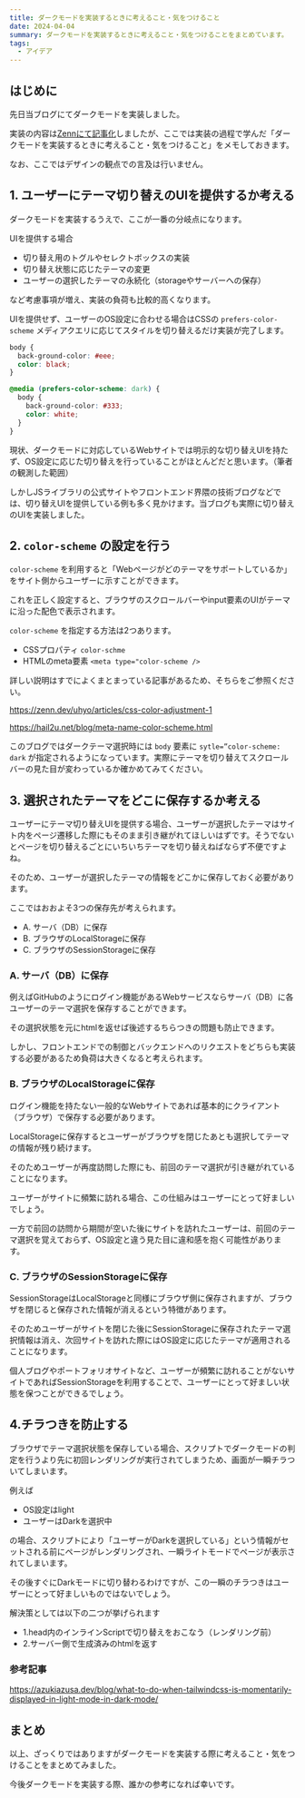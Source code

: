 ```yaml
---
title: ダークモードを実装するときに考えること・気をつけること
date: 2024-04-04
summary: ダークモードを実装するときに考えること・気をつけることをまとめています。
tags:
  - アイデア
---
```


## はじめに

先日当ブログにてダークモードを実装しました。

実装の内容は[Zennにて記事化](https://zenn.dev/yoshinoki/articles/next-tailwind-darkmode)しましたが、ここでは実装の過程で学んだ「ダークモードを実装するときに考えること・気をつけること」をメモしておきます。

なお、ここではデザインの観点での言及は行いません。

## 1. ユーザーにテーマ切り替えのUIを提供するか考える

ダークモードを実装するうえで、ここが一番の分岐点になります。

UIを提供する場合

- 切り替え用のトグルやセレクトボックスの実装
- 切り替え状態に応じたテーマの変更
- ユーザーの選択したテーマの永続化（storageやサーバーへの保存）

など考慮事項が増え、実装の負荷も比較的高くなります。

UIを提供せず、ユーザーのOS設定に合わせる場合はCSSの `prefers-color-scheme` メディアクエリに応じてスタイルを切り替えるだけ実装が完了します。

```css
body {
  back-ground-color: #eee;
  color: black;
}

@media (prefers-color-scheme: dark) {
  body {
    back-ground-color: #333;
    color: white;
  }
}
```

現状、ダークモードに対応しているWebサイトでは明示的な切り替えUIを持たず、OS設定に応じた切り替えを行っていることがほとんどだと思います。（筆者の観測した範囲）

しかしJSライブラリの公式サイトやフロントエンド界隈の技術ブログなどでは、切り替えUIを提供している例も多く見かけます。当ブログも実際に切り替えのUIを実装しました。

## 2. `color-scheme` の設定を行う

`color-scheme` を利用すると「Webページがどのテーマをサポートしているか」をサイト側からユーザーに示すことができます。

これを正しく設定すると、ブラウザのスクロールバーやinput要素のUIがテーマに沿った配色で表示されます。

`color-scheme` を指定する方法は2つあります。

- CSSプロパティ `color-schme`
- HTMLのmeta要素 `<meta type="color-scheme />`

詳しい説明はすでによくまとまっている記事があるため、そちらをご参照ください。

https://zenn.dev/uhyo/articles/css-color-adjustment-1

https://hail2u.net/blog/meta-name-color-scheme.html

このブログではダークテーマ選択時には `body` 要素に `sytle=”color-scheme: dark` が指定されるようになっています。実際にテーマを切り替えてスクロールバーの見た目が変わっているか確かめてみてください。

## 3. 選択されたテーマをどこに保存するか考える

ユーザーにテーマ切り替えUIを提供する場合、ユーザーが選択したテーマはサイト内をページ遷移した際にもそのまま引き継がれてほしいはずです。そうでないとページを切り替えるごとにいちいちテーマを切り替えねばならず不便ですよね。

そのため、ユーザーが選択したテーマの情報をどこかに保存しておく必要があります。

ここではおおよそ3つの保存先が考えられます。

- A. サーバ（DB）に保存
- B. ブラウザのLocalStorageに保存
- C. ブラウザのSessionStorageに保存

### A. サーバ（DB）に保存

例えばGitHubのようにログイン機能があるWebサービスならサーバ（DB）に各ユーザーのテーマ選択を保存することができます。

その選択状態を元にhtmlを返せば後述するちらつきの問題も防止できます。

しかし、フロントエンドでの制御とバックエンドへのリクエストをどちらも実装する必要があるため負荷は大きくなると考えられます。

### B. ブラウザのLocalStorageに保存

ログイン機能を持たない一般的なWebサイトであれば基本的にクライアント（ブラウザ）で保存する必要があります。

LocalStorageに保存するとユーザーがブラウザを閉じたあとも選択してテーマの情報が残り続けます。

そのためユーザーが再度訪問した際にも、前回のテーマ選択が引き継がれていることになります。

ユーザーがサイトに頻繁に訪れる場合、この仕組みはユーザーにとって好ましいでしょう。

一方で前回の訪問から期間が空いた後にサイトを訪れたユーザーは、前回のテーマ選択を覚えておらず、OS設定と違う見た目に違和感を抱く可能性があります。

### C. ブラウザのSessionStorageに保存

SessionStorageはLocalStorageと同様にブラウザ側に保存されますが、ブラウザを閉じると保存された情報が消えるという特徴があります。

そのためユーザーがサイトを閉じた後にSessionStorageに保存されたテーマ選択情報は消え、次回サイトを訪れた際にはOS設定に応じたテーマが適用されることになります。

個人ブログやポートフォリオサイトなど、ユーザーが頻繁に訪れることがないサイトであればSessionStorageを利用することで、ユーザーにとって好ましい状態を保つことができるでしょう。

## 4.チラつきを防止する

ブラウザでテーマ選択状態を保存している場合、スクリプトでダークモードの判定を行うより先に初回レンダリングが実行されてしまうため、画面が一瞬チラついてしまいます。

例えば

- OS設定はlight
- ユーザーはDarkを選択中

の場合、スクリプトにより「ユーザーがDarkを選択している」という情報がセットされる前にページがレンダリングされ、一瞬ライトモードでページが表示されてしまいます。

その後すぐにDarkモードに切り替わるわけですが、この一瞬のチラつきはユーザーにとって好ましいものではないでしょう。

解決策としては以下の二つが挙げられます

- 1.head内のインラインScriptで切り替えをおこなう（レンダリング前）
- 2.サーバー側で生成済みのhtmlを返す

### 参考記事

https://azukiazusa.dev/blog/what-to-do-when-tailwindcss-is-momentarily-displayed-in-light-mode-in-dark-mode/

## まとめ

以上、ざっくりではありますがダークモードを実装する際に考えること・気をつけることをまとめてみました。

今後ダークモードを実装する際、誰かの参考になれば幸いです。
